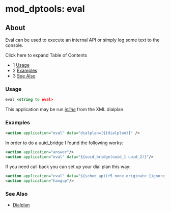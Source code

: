 
# mod_dptools: eval 

 

## About

Eval can be used to execute an internal API or simply log some text to the console.

Click here to expand Table of Contents

* 1 [Usage](#usage)
* 2 [Examples](#examples)
* 3 [See Also](#see-also)

### Usage

```xml
eval <string to eval>
```

This application may be run _[inline](../../Dialplan/index.mdx#modules)_ from the XML dialplan.

### Examples

```xml
<action application="eval" data="dialplan=[${dialplan}]" />
```

In order to do a uuid\_bridge I found the following works:

```xml
<action application="answer"/>
<action application="eval" data="${uuid_bridge(uuid_1 uuid_2)}"/>
```

If you need call back you can set up your dial plan this way:

```xml
<action application="eval" data="${sched_api(+5 none originate {ignore_early_media=true}sofia/your_GeteWay/${caller_id_number} your_ext XML your_context your_Caller_ID_Name your_Caller_ID_Number)}"/>
<action application="hangup"/>
```

### See Also

* [Dialplan](../../Dialplan/index.mdx#about)


